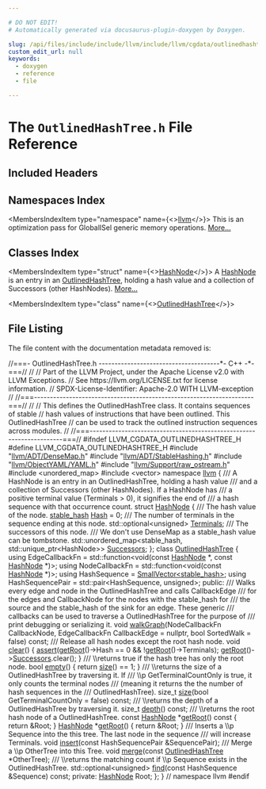 ```yaml
---

# DO NOT EDIT!
# Automatically generated via docusaurus-plugin-doxygen by Doxygen.

slug: /api/files/include/include/llvm/include/llvm/cgdata/outlinedhashtree-h
custom_edit_url: null
keywords:
  - doxygen
  - reference
  - file

---
```





# The `OutlinedHashTree.h` File Reference

<DoxygenPage pluginConfig={pluginConfig}>



## Included Headers

<IncludesList>
<IncludesListItem
  filePath="llvm/ADT/DenseMap.h"
  permalink="/docs/api/files/include/include/llvm/include/llvm/adt/densemap-h"
  isLocal="true" />
<IncludesListItem
  filePath="llvm/ADT/StableHashing.h"
  permalink="/docs/api/files/include/include/llvm/include/llvm/adt/stablehashing-h"
  isLocal="true" />
<IncludesListItem
  filePath="llvm/ObjectYAML/YAML.h"
  permalink="/docs/api/files/include/include/llvm/include/llvm/objectyaml/yaml-h"
  isLocal="true" />
<IncludesListItem
  filePath="llvm/Support/raw_ostream.h"
  permalink="/docs/api/files/include/include/llvm/include/llvm/support/raw-ostream-h"
  isLocal="true" />
<IncludesListItem
  filePath="unordered_map"
  permalink=""
  isLocal="false" />
<IncludesListItem
  filePath="vector"
  permalink=""
  isLocal="false" />
</IncludesList>

## Namespaces Index

<MembersIndex>

<MembersIndexItem
  type="namespace"
  name={<><a href="/docs/api/namespaces/llvm">llvm</a></>}>
This is an optimization pass for GlobalISel generic memory operations. <a href="/docs/api/namespaces/llvm/#details">More...</a>
</MembersIndexItem>

</MembersIndex>

## Classes Index

<MembersIndex>

<MembersIndexItem
  type="struct"
  name={<><a href="/docs/api/structs/llvm/hashnode">HashNode</a></>}>
A <a href="/docs/api/structs/llvm/hashnode">HashNode</a> is an entry in an <a href="/docs/api/classes/llvm/outlinedhashtree">OutlinedHashTree</a>, holding a hash value and a collection of Successors (other HashNodes). <a href="/docs/api/structs/llvm/hashnode/#details">More...</a>
</MembersIndexItem>

<MembersIndexItem
  type="class"
  name={<><a href="/docs/api/classes/llvm/outlinedhashtree">OutlinedHashTree</a></>}>
</MembersIndexItem>

</MembersIndex>


## File Listing

The file content with the documentation metadata removed is:

<ProgramListing>

<Link id="l00001" /><CodeLine lineNumber="1"><Highlight kind="comment">//===- OutlinedHashTree.h --------------------------------------&#42;- C++ -&#42;-===//</Highlight><Highlight kind="normal"></Highlight></CodeLine>
<Link id="l00002" /><CodeLine lineNumber="2"><Highlight kind="normal"></Highlight><Highlight kind="comment">//</Highlight><Highlight kind="normal"></Highlight></CodeLine>
<Link id="l00003" /><CodeLine lineNumber="3"><Highlight kind="normal"></Highlight><Highlight kind="comment">// Part of the LLVM Project, under the Apache License v2.0 with LLVM Exceptions.</Highlight><Highlight kind="normal"></Highlight></CodeLine>
<Link id="l00004" /><CodeLine lineNumber="4"><Highlight kind="normal"></Highlight><Highlight kind="comment">// See https://llvm.org/LICENSE.txt for license information.</Highlight><Highlight kind="normal"></Highlight></CodeLine>
<Link id="l00005" /><CodeLine lineNumber="5"><Highlight kind="normal"></Highlight><Highlight kind="comment">// SPDX-License-Identifier: Apache-2.0 WITH LLVM-exception</Highlight><Highlight kind="normal"></Highlight></CodeLine>
<Link id="l00006" /><CodeLine lineNumber="6"><Highlight kind="normal"></Highlight><Highlight kind="comment">//</Highlight><Highlight kind="normal"></Highlight></CodeLine>
<Link id="l00007" /><CodeLine lineNumber="7"><Highlight kind="normal"></Highlight><Highlight kind="comment">//===---------------------------------------------------------------------===//</Highlight><Highlight kind="normal"></Highlight></CodeLine>
<Link id="l00008" /><CodeLine lineNumber="8"><Highlight kind="normal"></Highlight><Highlight kind="comment">//</Highlight><Highlight kind="normal"></Highlight></CodeLine>
<Link id="l00009" /><CodeLine lineNumber="9"><Highlight kind="normal"></Highlight><Highlight kind="comment">// This defines the OutlinedHashTree class. It contains sequences of stable</Highlight><Highlight kind="normal"></Highlight></CodeLine>
<Link id="l00010" /><CodeLine lineNumber="10"><Highlight kind="normal"></Highlight><Highlight kind="comment">// hash values of instructions that have been outlined. This OutlinedHashTree</Highlight><Highlight kind="normal"></Highlight></CodeLine>
<Link id="l00011" /><CodeLine lineNumber="11"><Highlight kind="normal"></Highlight><Highlight kind="comment">// can be used to track the outlined instruction sequences across modules.</Highlight><Highlight kind="normal"></Highlight></CodeLine>
<Link id="l00012" /><CodeLine lineNumber="12"><Highlight kind="normal"></Highlight><Highlight kind="comment">//</Highlight><Highlight kind="normal"></Highlight></CodeLine>
<Link id="l00013" /><CodeLine lineNumber="13"><Highlight kind="normal"></Highlight><Highlight kind="comment">//===---------------------------------------------------------------------===//</Highlight><Highlight kind="normal"></Highlight></CodeLine>
<Link id="l00014" /><CodeLine lineNumber="14"><Highlight kind="normal"></Highlight></CodeLine>
<Link id="l00015" /><CodeLine lineNumber="15"><Highlight kind="normal"></Highlight><Highlight kind="preprocessor">#ifndef LLVM&#95;CGDATA&#95;OUTLINEDHASHTREE&#95;H</Highlight><Highlight kind="normal"></Highlight></CodeLine>
<Link id="l00016" /><CodeLine lineNumber="16"><Highlight kind="normal"></Highlight><Highlight kind="preprocessor">#define LLVM&#95;CGDATA&#95;OUTLINEDHASHTREE&#95;H</Highlight><Highlight kind="normal"></Highlight></CodeLine>
<Link id="l00017" /><CodeLine lineNumber="17"><Highlight kind="normal"></Highlight></CodeLine>
<Link id="l00018" /><CodeLine lineNumber="18"><Highlight kind="normal"></Highlight><Highlight kind="preprocessor">#include &quot;<a href="/docs/api/files/include/include/llvm/include/llvm/adt/densemap-h">llvm/ADT/DenseMap.h</a>&quot;</Highlight><Highlight kind="normal"></Highlight></CodeLine>
<Link id="l00019" /><CodeLine lineNumber="19"><Highlight kind="normal"></Highlight><Highlight kind="preprocessor">#include &quot;<a href="/docs/api/files/include/include/llvm/include/llvm/adt/stablehashing-h">llvm/ADT/StableHashing.h</a>&quot;</Highlight><Highlight kind="normal"></Highlight></CodeLine>
<Link id="l00020" /><CodeLine lineNumber="20"><Highlight kind="normal"></Highlight><Highlight kind="preprocessor">#include &quot;<a href="/docs/api/files/include/include/llvm/include/llvm/objectyaml/yaml-h">llvm/ObjectYAML/YAML.h</a>&quot;</Highlight><Highlight kind="normal"></Highlight></CodeLine>
<Link id="l00021" /><CodeLine lineNumber="21"><Highlight kind="normal"></Highlight><Highlight kind="preprocessor">#include &quot;<a href="/docs/api/files/include/include/llvm/include/llvm/support/raw-ostream-h">llvm/Support/raw&#95;ostream.h</a>&quot;</Highlight><Highlight kind="normal"></Highlight></CodeLine>
<Link id="l00022" /><CodeLine lineNumber="22"><Highlight kind="normal"></Highlight></CodeLine>
<Link id="l00023" /><CodeLine lineNumber="23"><Highlight kind="normal"></Highlight><Highlight kind="preprocessor">#include &lt;unordered&#95;map&gt;</Highlight><Highlight kind="normal"></Highlight></CodeLine>
<Link id="l00024" /><CodeLine lineNumber="24"><Highlight kind="normal"></Highlight><Highlight kind="preprocessor">#include &lt;vector&gt;</Highlight><Highlight kind="normal"></Highlight></CodeLine>
<Link id="l00025" /><CodeLine lineNumber="25"><Highlight kind="normal"></Highlight></CodeLine>
<Link id="l00026" /><CodeLine lineNumber="26"><Highlight kind="normal"></Highlight><Highlight kind="keyword">namespace </Highlight><Highlight kind="normal"><a href="/docs/api/namespaces/llvm">llvm</a> &#123;</Highlight></CodeLine>
<Link id="l00027" /><CodeLine lineNumber="27"><Highlight kind="normal"></Highlight><Highlight kind="comment"></Highlight></CodeLine>
<Link id="l00028" /><CodeLine lineNumber="28"><Highlight kind="comment">/// A HashNode is an entry in an OutlinedHashTree, holding a hash value</Highlight></CodeLine>
<Link id="l00029" /><CodeLine lineNumber="29"><Highlight kind="comment">/// and a collection of Successors (other HashNodes). If a HashNode has</Highlight></CodeLine>
<Link id="l00030" /><CodeLine lineNumber="30"><Highlight kind="comment">/// a positive terminal value (Terminals &gt; 0), it signifies the end of</Highlight></CodeLine>
<Link id="l00031" /><CodeLine lineNumber="31"><Highlight kind="comment">/// a hash sequence with that occurrence count.</Highlight><Highlight kind="normal"></Highlight></CodeLine>
<Link id="l00032" /><CodeLine lineNumber="32" lineLink="/docs/api/structs/llvm/hashnode"><Highlight kind="normal"></Highlight><Highlight kind="keyword">struct </Highlight><Highlight kind="normal"><a href="/docs/api/structs/llvm/hashnode">HashNode</a> &#123;</Highlight><Highlight kind="comment"></Highlight></CodeLine>
<Link id="l00033" /><CodeLine lineNumber="33"><Highlight kind="comment">  /// The hash value of the node.</Highlight><Highlight kind="normal"></Highlight></CodeLine>
<Link id="l00034" /><CodeLine lineNumber="34" lineLink="/docs/api/structs/llvm/hashnode/#adf900abae6895805cd64c155430807fe"><Highlight kind="normal">  <a href="/docs/api/namespaces/llvm/#a3f07bd5ee30b6a57ddc214f64d5fd941">stable&#95;hash</a> <a href="/docs/api/structs/llvm/hashnode/#adf900abae6895805cd64c155430807fe">Hash</a> = 0;</Highlight><Highlight kind="comment"></Highlight></CodeLine>
<Link id="l00035" /><CodeLine lineNumber="35"><Highlight kind="comment">  /// The number of terminals in the sequence ending at this node.</Highlight><Highlight kind="normal"></Highlight></CodeLine>
<Link id="l00036" /><CodeLine lineNumber="36" lineLink="/docs/api/structs/llvm/hashnode/#a66632316e3bbfd1f40384f637f68e625"><Highlight kind="normal">  std::optional&lt;unsigned&gt; <a href="/docs/api/structs/llvm/hashnode/#a66632316e3bbfd1f40384f637f68e625">Terminals</a>;</Highlight><Highlight kind="comment"></Highlight></CodeLine>
<Link id="l00037" /><CodeLine lineNumber="37"><Highlight kind="comment">  /// The successors of this node.</Highlight></CodeLine>
<Link id="l00038" /><CodeLine lineNumber="38"><Highlight kind="comment">  /// We don&#39;t use DenseMap as a stable&#95;hash value can be tombstone.</Highlight><Highlight kind="normal"></Highlight></CodeLine>
<Link id="l00039" /><CodeLine lineNumber="39" lineLink="/docs/api/structs/llvm/hashnode/#a1a31b051ee904b573a699443959ce8b6"><Highlight kind="normal">  std::unordered&#95;map&lt;stable&#95;hash, std::unique&#95;ptr&lt;HashNode&gt;&gt; <a href="/docs/api/structs/llvm/hashnode/#a1a31b051ee904b573a699443959ce8b6">Successors</a>;</Highlight></CodeLine>
<Link id="l00040" /><CodeLine lineNumber="40"><Highlight kind="normal">&#125;;</Highlight></CodeLine>
<Link id="l00041" /><CodeLine lineNumber="41"><Highlight kind="normal"></Highlight></CodeLine>
<Link id="l00042" /><CodeLine lineNumber="42" lineLink="/docs/api/classes/llvm/outlinedhashtree"><Highlight kind="normal"></Highlight><Highlight kind="keyword">class </Highlight><Highlight kind="normal"><a href="/docs/api/classes/llvm/outlinedhashtree">OutlinedHashTree</a> &#123;</Highlight></CodeLine>
<Link id="l00043" /><CodeLine lineNumber="43"><Highlight kind="normal"></Highlight></CodeLine>
<Link id="l00044" /><CodeLine lineNumber="44"><Highlight kind="normal">  </Highlight><Highlight kind="keyword">using </Highlight><Highlight kind="normal">EdgeCallbackFn =</Highlight></CodeLine>
<Link id="l00045" /><CodeLine lineNumber="45"><Highlight kind="normal">      std::function&lt;void(</Highlight><Highlight kind="keyword">const</Highlight><Highlight kind="normal"> <a href="/docs/api/structs/llvm/hashnode">HashNode</a> &#42;, </Highlight><Highlight kind="keyword">const</Highlight><Highlight kind="normal"> <a href="/docs/api/structs/llvm/hashnode">HashNode</a> &#42;)&gt;;</Highlight></CodeLine>
<Link id="l00046" /><CodeLine lineNumber="46"><Highlight kind="normal">  </Highlight><Highlight kind="keyword">using </Highlight><Highlight kind="normal">NodeCallbackFn = std::function&lt;void(</Highlight><Highlight kind="keyword">const</Highlight><Highlight kind="normal"> <a href="/docs/api/structs/llvm/hashnode">HashNode</a> &#42;)&gt;;</Highlight></CodeLine>
<Link id="l00047" /><CodeLine lineNumber="47"><Highlight kind="normal"></Highlight></CodeLine>
<Link id="l00048" /><CodeLine lineNumber="48"><Highlight kind="normal">  </Highlight><Highlight kind="keyword">using </Highlight><Highlight kind="normal">HashSequence = <a href="/docs/api/classes/llvm/smallvector">SmallVector&lt;stable&#95;hash&gt;</a>;</Highlight></CodeLine>
<Link id="l00049" /><CodeLine lineNumber="49"><Highlight kind="normal">  </Highlight><Highlight kind="keyword">using </Highlight><Highlight kind="normal">HashSequencePair = std::pair&lt;HashSequence, unsigned&gt;;</Highlight></CodeLine>
<Link id="l00050" /><CodeLine lineNumber="50"><Highlight kind="normal"></Highlight></CodeLine>
<Link id="l00051" /><CodeLine lineNumber="51"><Highlight kind="normal"></Highlight><Highlight kind="keyword">public</Highlight><Highlight kind="normal">:</Highlight><Highlight kind="comment"></Highlight></CodeLine>
<Link id="l00052" /><CodeLine lineNumber="52"><Highlight kind="comment">  /// Walks every edge and node in the OutlinedHashTree and calls CallbackEdge</Highlight></CodeLine>
<Link id="l00053" /><CodeLine lineNumber="53"><Highlight kind="comment">  /// for the edges and CallbackNode for the nodes with the stable&#95;hash for</Highlight></CodeLine>
<Link id="l00054" /><CodeLine lineNumber="54"><Highlight kind="comment">  /// the source and the stable&#95;hash of the sink for an edge. These generic</Highlight></CodeLine>
<Link id="l00055" /><CodeLine lineNumber="55"><Highlight kind="comment">  /// callbacks can be used to traverse a OutlinedHashTree for the purpose of</Highlight></CodeLine>
<Link id="l00056" /><CodeLine lineNumber="56"><Highlight kind="comment">  /// print debugging or serializing it.</Highlight><Highlight kind="normal"></Highlight></CodeLine>
<Link id="l00057" /><CodeLine lineNumber="57"><Highlight kind="normal">  </Highlight><Highlight kind="keywordtype">void</Highlight><Highlight kind="normal"> <a href="/docs/api/classes/llvm/outlinedhashtree/#a692390cd6799e674710e434f3658418a">walkGraph</a>(NodeCallbackFn CallbackNode,</Highlight></CodeLine>
<Link id="l00058" /><CodeLine lineNumber="58"><Highlight kind="normal">                 EdgeCallbackFn CallbackEdge = </Highlight><Highlight kind="keyword">nullptr</Highlight><Highlight kind="normal">,</Highlight></CodeLine>
<Link id="l00059" /><CodeLine lineNumber="59"><Highlight kind="normal">                 </Highlight><Highlight kind="keywordtype">bool</Highlight><Highlight kind="normal"> SortedWalk = </Highlight><Highlight kind="keyword">false</Highlight><Highlight kind="normal">) </Highlight><Highlight kind="keyword">const</Highlight><Highlight kind="normal">;</Highlight></CodeLine>
<Link id="l00060" /><CodeLine lineNumber="60"><Highlight kind="normal"></Highlight><Highlight kind="comment"></Highlight></CodeLine>
<Link id="l00061" /><CodeLine lineNumber="61"><Highlight kind="comment">  /// Release all hash nodes except the root hash node.</Highlight><Highlight kind="normal"></Highlight></CodeLine>
<Link id="l00062" /><CodeLine lineNumber="62" lineLink="/docs/api/classes/llvm/outlinedhashtree/#a1d79a1e68b8960755f9f0bf4aceb1ae1"><Highlight kind="normal">  </Highlight><Highlight kind="keywordtype">void</Highlight><Highlight kind="normal"> <a href="/docs/api/classes/llvm/outlinedhashtree/#a1d79a1e68b8960755f9f0bf4aceb1ae1">clear</a>() &#123;</Highlight></CodeLine>
<Link id="l00063" /><CodeLine lineNumber="63"><Highlight kind="normal">    <a href="/docs/api/files/lib/lib/target/lib/target/amdgpu/silowercontrolflow-cpp/#a4868c5d81c5ccc98c47aeab6244346a0">assert</a>(<a href="/docs/api/classes/llvm/outlinedhashtree/#a7ddda0cb27c6bde706044fdd46490ff7">getRoot</a>()-&gt;Hash == 0 &amp;&amp; !<a href="/docs/api/classes/llvm/outlinedhashtree/#a7ddda0cb27c6bde706044fdd46490ff7">getRoot</a>()-&gt;Terminals);</Highlight></CodeLine>
<Link id="l00064" /><CodeLine lineNumber="64"><Highlight kind="normal">    <a href="/docs/api/classes/llvm/outlinedhashtree/#a7ddda0cb27c6bde706044fdd46490ff7">getRoot</a>()-&gt;<a href="/docs/api/structs/llvm/hashnode/#a1a31b051ee904b573a699443959ce8b6">Successors</a>.clear();</Highlight></CodeLine>
<Link id="l00065" /><CodeLine lineNumber="65"><Highlight kind="normal">  &#125;</Highlight></CodeLine>
<Link id="l00066" /><CodeLine lineNumber="66"><Highlight kind="normal"></Highlight><Highlight kind="comment"></Highlight></CodeLine>
<Link id="l00067" /><CodeLine lineNumber="67"><Highlight kind="comment">  /// \\returns true if the hash tree has only the root node.</Highlight><Highlight kind="normal"></Highlight></CodeLine>
<Link id="l00068" /><CodeLine lineNumber="68" lineLink="/docs/api/classes/llvm/outlinedhashtree/#af6d8dcfd526383fe146bf9c0cd1c2999"><Highlight kind="normal">  </Highlight><Highlight kind="keywordtype">bool</Highlight><Highlight kind="normal"> <a href="/docs/api/classes/llvm/outlinedhashtree/#af6d8dcfd526383fe146bf9c0cd1c2999">empty</a>() &#123; </Highlight><Highlight kind="keywordflow">return</Highlight><Highlight kind="normal"> <a href="/docs/api/files/lib/lib/target/lib/target/nvptx/nvvmreflect-cpp/#ac934769d93af95250952646a3829df4c">size</a>() == 1; &#125;</Highlight></CodeLine>
<Link id="l00069" /><CodeLine lineNumber="69"><Highlight kind="normal"></Highlight><Highlight kind="comment"></Highlight></CodeLine>
<Link id="l00070" /><CodeLine lineNumber="70"><Highlight kind="comment">  /// \\returns the size of a OutlinedHashTree by traversing it. If</Highlight></CodeLine>
<Link id="l00071" /><CodeLine lineNumber="71"><Highlight kind="comment">  /// \\p GetTerminalCountOnly is true, it only counts the terminal nodes</Highlight></CodeLine>
<Link id="l00072" /><CodeLine lineNumber="72"><Highlight kind="comment">  /// (meaning it returns the the number of hash sequences in the</Highlight></CodeLine>
<Link id="l00073" /><CodeLine lineNumber="73"><Highlight kind="comment">  /// OutlinedHashTree).</Highlight><Highlight kind="normal"></Highlight></CodeLine>
<Link id="l00074" /><CodeLine lineNumber="74"><Highlight kind="normal">  </Highlight><Highlight kind="keywordtype">size&#95;t</Highlight><Highlight kind="normal"> <a href="/docs/api/files/lib/lib/target/lib/target/nvptx/nvvmreflect-cpp/#ac934769d93af95250952646a3829df4c">size</a>(</Highlight><Highlight kind="keywordtype">bool</Highlight><Highlight kind="normal"> GetTerminalCountOnly = </Highlight><Highlight kind="keyword">false</Highlight><Highlight kind="normal">) </Highlight><Highlight kind="keyword">const</Highlight><Highlight kind="normal">;</Highlight></CodeLine>
<Link id="l00075" /><CodeLine lineNumber="75"><Highlight kind="normal"></Highlight><Highlight kind="comment"></Highlight></CodeLine>
<Link id="l00076" /><CodeLine lineNumber="76"><Highlight kind="comment">  /// \\returns the depth of a OutlinedHashTree by traversing it.</Highlight><Highlight kind="normal"></Highlight></CodeLine>
<Link id="l00077" /><CodeLine lineNumber="77"><Highlight kind="normal">  </Highlight><Highlight kind="keywordtype">size&#95;t</Highlight><Highlight kind="normal"> <a href="/docs/api/classes/llvm/outlinedhashtree/#a4f9dd40bc3145351ebf12cfb4191a0eb">depth</a>() </Highlight><Highlight kind="keyword">const</Highlight><Highlight kind="normal">;</Highlight></CodeLine>
<Link id="l00078" /><CodeLine lineNumber="78"><Highlight kind="normal"></Highlight><Highlight kind="comment"></Highlight></CodeLine>
<Link id="l00079" /><CodeLine lineNumber="79"><Highlight kind="comment">  /// \\returns the root hash node of a OutlinedHashTree.</Highlight><Highlight kind="normal"></Highlight></CodeLine>
<Link id="l00080" /><CodeLine lineNumber="80" lineLink="/docs/api/classes/llvm/outlinedhashtree/#a7ddda0cb27c6bde706044fdd46490ff7"><Highlight kind="normal">  </Highlight><Highlight kind="keyword">const</Highlight><Highlight kind="normal"> <a href="/docs/api/structs/llvm/hashnode">HashNode</a> &#42;<a href="/docs/api/classes/llvm/outlinedhashtree/#a7ddda0cb27c6bde706044fdd46490ff7">getRoot</a>()</Highlight><Highlight kind="keyword"> const </Highlight><Highlight kind="normal">&#123; </Highlight><Highlight kind="keywordflow">return</Highlight><Highlight kind="normal"> &amp;Root; &#125;</Highlight></CodeLine>
<Link id="l00081" /><CodeLine lineNumber="81" lineLink="/docs/api/classes/llvm/outlinedhashtree/#a75cf4d2ca934ed16ad8042b32e6159f6"><Highlight kind="normal">  <a href="/docs/api/structs/llvm/hashnode">HashNode</a> &#42;<a href="/docs/api/classes/llvm/outlinedhashtree/#a75cf4d2ca934ed16ad8042b32e6159f6">getRoot</a>() &#123; </Highlight><Highlight kind="keywordflow">return</Highlight><Highlight kind="normal"> &amp;Root; &#125;</Highlight></CodeLine>
<Link id="l00082" /><CodeLine lineNumber="82"><Highlight kind="normal"></Highlight><Highlight kind="comment"></Highlight></CodeLine>
<Link id="l00083" /><CodeLine lineNumber="83"><Highlight kind="comment">  /// Inserts a \\p Sequence into the this tree. The last node in the sequence</Highlight></CodeLine>
<Link id="l00084" /><CodeLine lineNumber="84"><Highlight kind="comment">  /// will increase Terminals.</Highlight><Highlight kind="normal"></Highlight></CodeLine>
<Link id="l00085" /><CodeLine lineNumber="85"><Highlight kind="normal">  </Highlight><Highlight kind="keywordtype">void</Highlight><Highlight kind="normal"> <a href="/docs/api/classes/llvm/outlinedhashtree/#abc2686042d37b5df938df13eef50cd6e">insert</a>(</Highlight><Highlight kind="keyword">const</Highlight><Highlight kind="normal"> HashSequencePair &amp;SequencePair);</Highlight></CodeLine>
<Link id="l00086" /><CodeLine lineNumber="86"><Highlight kind="normal"></Highlight><Highlight kind="comment"></Highlight></CodeLine>
<Link id="l00087" /><CodeLine lineNumber="87"><Highlight kind="comment">  /// Merge a \\p OtherTree into this Tree.</Highlight><Highlight kind="normal"></Highlight></CodeLine>
<Link id="l00088" /><CodeLine lineNumber="88"><Highlight kind="normal">  </Highlight><Highlight kind="keywordtype">void</Highlight><Highlight kind="normal"> <a href="/docs/api/classes/llvm/outlinedhashtree/#a9d8f153a3d47acbb643fde3d1f215bcc">merge</a>(</Highlight><Highlight kind="keyword">const</Highlight><Highlight kind="normal"> <a href="/docs/api/classes/llvm/outlinedhashtree">OutlinedHashTree</a> &#42;OtherTree);</Highlight></CodeLine>
<Link id="l00089" /><CodeLine lineNumber="89"><Highlight kind="normal"></Highlight><Highlight kind="comment"></Highlight></CodeLine>
<Link id="l00090" /><CodeLine lineNumber="90"><Highlight kind="comment">  /// \\returns the matching count if \\p Sequence exists in the OutlinedHashTree.</Highlight><Highlight kind="normal"></Highlight></CodeLine>
<Link id="l00091" /><CodeLine lineNumber="91"><Highlight kind="normal">  std::optional&lt;unsigned&gt; <a href="/docs/api/classes/llvm/outlinedhashtree/#a6c408d99704ccf35333069847a091eeb">find</a>(</Highlight><Highlight kind="keyword">const</Highlight><Highlight kind="normal"> HashSequence &amp;Sequence) </Highlight><Highlight kind="keyword">const</Highlight><Highlight kind="normal">;</Highlight></CodeLine>
<Link id="l00092" /><CodeLine lineNumber="92"><Highlight kind="normal"></Highlight></CodeLine>
<Link id="l00093" /><CodeLine lineNumber="93"><Highlight kind="normal"></Highlight><Highlight kind="keyword">private</Highlight><Highlight kind="normal">:</Highlight></CodeLine>
<Link id="l00094" /><CodeLine lineNumber="94"><Highlight kind="normal">  <a href="/docs/api/structs/llvm/hashnode">HashNode</a> Root;</Highlight></CodeLine>
<Link id="l00095" /><CodeLine lineNumber="95"><Highlight kind="normal">&#125;;</Highlight></CodeLine>
<Link id="l00096" /><CodeLine lineNumber="96"><Highlight kind="normal"></Highlight></CodeLine>
<Link id="l00097" /><CodeLine lineNumber="97"><Highlight kind="normal">&#125; </Highlight><Highlight kind="comment">// namespace llvm</Highlight><Highlight kind="normal"></Highlight></CodeLine>
<Link id="l00098" /><CodeLine lineNumber="98"><Highlight kind="normal"></Highlight></CodeLine>
<Link id="l00099" /><CodeLine lineNumber="99"><Highlight kind="normal"></Highlight><Highlight kind="preprocessor">#endif</Highlight></CodeLine>

</ProgramListing>


</DoxygenPage>
